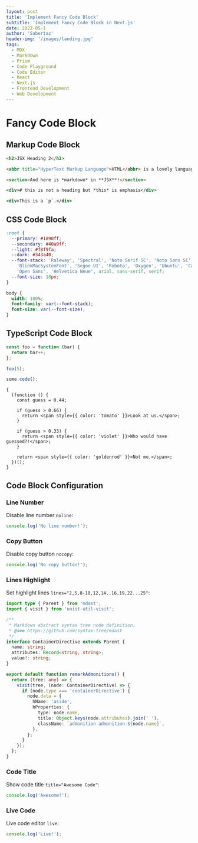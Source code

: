 ```yaml
---
layout: post
title: 'Implement Fancy Code Block'
subtitle: 'Implement Fancy Code Block in Next.js'
date: 2022-05-1
author: 'Sabertaz'
header-img: '/images/landing.jpg'
tags:
  - MDX
  - Markdown
  - Prism
  - Code Playground
  - Code Editor
  - React
  - Next.js
  - Frontend Development
  - Web Development
---
```


# Fancy Code Block

## Markup Code Block

```html
<h2>JSX Heading 2</h2>

<abbr title="HyperText Markup Language">HTML</abbr> is a lovely language.

<section>And here is *markdown* in **JSX**!</section>
```

```xml
<div># this is not a heading but *this* is emphasis</div>

<div>This is a `p`.</div>
```

## CSS Code Block

```css
:root {
  --primary: #1890ff;
  --secondary: #40a9ff;
  --light: #f8f9fa;
  --dark: #343a40;
  --font-stack: 'Raleway', 'Spectral', 'Noto Serif SC', 'Noto Sans SC',
    'BlinkMacSystemFont', 'Segoe UI', 'Roboto', 'Oxygen', 'Ubuntu', 'Cantarell',
    'Open Sans', 'Helvetica Neue', arial, sans-serif, serif;
  --font-size: 18px;
}

body {
  width: 100%;
  font-family: var(--font-stack);
  font-size: var(--font-size);
}
```

## TypeScript Code Block

```ts
const foo = function (bar) {
  return bar++;
};

foo(5);

some.code();
```

```tsx
{
  (function () {
    const guess = 0.44;

    if (guess > 0.66) {
      return <span style={{ color: 'tomato' }}>Look at us.</span>;
    }

    if (guess > 0.33) {
      return <span style={{ color: 'violet' }}>Who would have guessed?!</span>;
    }

    return <span style={{ color: 'goldenrod' }}>Not me.</span>;
  })();
}
```

## Code Block Configuration

### Line Number

Disable line number `noline`:

```ts noline
console.log('No line number!');
```

### Copy Button

Disable copy button `nocopy`:

```ts nocopy
console.log('No copy button!');
```

### Lines Highlight

Set highlight lines `lines="2,5,8-10,12,14..16,19,22...25"`:

```ts lines="2,5,8-10,12,14..16,19,22...25"
import type { Parent } from 'mdast';
import { visit } from 'unist-util-visit';

/**
 * Markdown abstract syntax tree node definition.
 * @see https://github.com/syntax-tree/mdast
 */
interface ContainerDirective extends Parent {
  name: string;
  attributes: Record<string, string>;
  value?: string;
}

export default function remarkAdmonitions() {
  return (tree: any) => {
    visit(tree, (node: ContainerDirective) => {
      if (node.type === 'containerDirective') {
        node.data = {
          hName: 'aside',
          hProperties: {
            type: node.name,
            title: Object.keys(node.attributes).join(' '),
            className: `admonition admonition-${node.name}`,
          },
        };
      }
    });
  };
}
```

### Code Title

Show code title `title="Awesome Code"`:

```ts noline nocopy title="Awesome Code"
console.log('Awesome!');
```

### Live Code

Live code editor `live`:

```ts live title="Live Code"
console.log('Live!');
```
